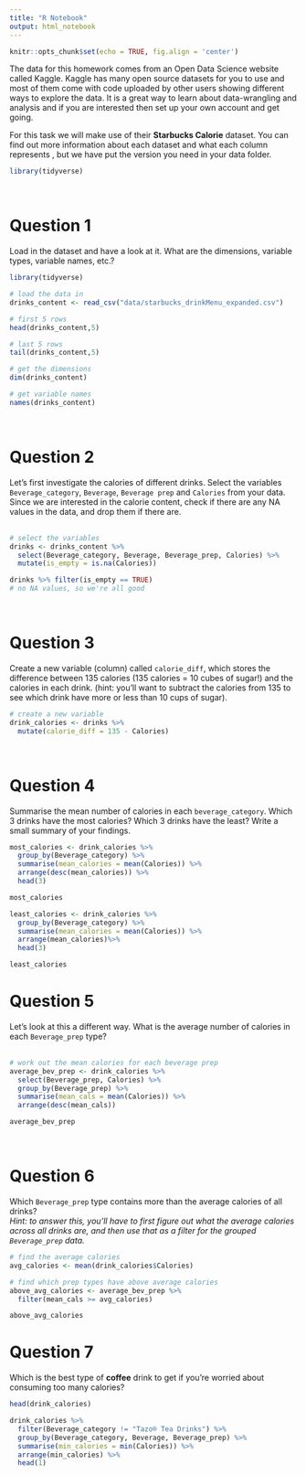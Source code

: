 ```yaml
---
title: "R Notebook"
output: html_notebook
---
```



```r
knitr::opts_chunk$set(echo = TRUE, fig.align = 'center')
```


The data for this homework comes from an Open Data Science website called Kaggle. Kaggle has many open source datasets for you to use and most of them come with code uploaded by other users showing different ways to explore the data. It is a great way to learn about data-wrangling and analysis and if you are interested then set up your own account and get going. 

For this task we will make use of their **Starbucks Calorie** dataset. You can find out more information about each dataset and what each column represents \href{https://www.kaggle.com/starbucks/starbucks-menu}{https://www.kaggle.com/starbucks/starbucks-menu}, but we have put the version you need in your data folder.   


```r
library(tidyverse)
```

<br>

# Question 1

Load in the dataset and have a look at it. What are the dimensions, variable types, variable names, etc.?
<br>

```r
library(tidyverse)
```

```r
# load the data in 
drinks_content <- read_csv("data/starbucks_drinkMenu_expanded.csv")
```

```r
# first 5 rows
head(drinks_content,5)

# last 5 rows
tail(drinks_content,5)

# get the dimensions
dim(drinks_content)

# get variable names 
names(drinks_content)
```
<br>

# Question 2

Let's first investigate the calories of different drinks. Select the variables `Beverage_category`, `Beverage`, `Beverage prep` and `Calories` from your data. Since we are interested in the calorie content, check if there are any NA values in the data, and drop them if there are.   
<br>

```r
# select the variables
drinks <- drinks_content %>%
  select(Beverage_category, Beverage, Beverage_prep, Calories) %>%
  mutate(is_empty = is.na(Calories)) 

drinks %>% filter(is_empty == TRUE)
# no NA values, so we're all good

```
<br>


# Question 3

Create a new variable (column) called `calorie_diff`, which stores the difference between 135 calories (135 calories = 10 cubes of sugar!) and the calories in each drink.
(hint: you'll want to subtract the calories from 135 to see which drink have more or less than 10 cups of sugar). 
<br>


```r
# create a new variable 
drink_calories <- drinks %>%
  mutate(calorie_diff = 135 - Calories)

```

<br>

# Question 4

Summarise the mean number of calories in each `beverage_category`. Which 3 drinks have the most calories? Which 3 drinks have the least? Write a small summary of your findings.  

```r
most_calories <- drink_calories %>%
  group_by(Beverage_category) %>%
  summarise(mean_calories = mean(Calories)) %>%
  arrange(desc(mean_calories)) %>%
  head(3)

most_calories
```

```r
least_calories <- drink_calories %>%
  group_by(Beverage_category) %>%
  summarise(mean_calories = mean(Calories)) %>%
  arrange(mean_calories)%>%
  head(3)

least_calories
```

# Question 5

Let's look at this a different way. What is the average number of calories in each `Beverage_prep` type?    
<br>

```r
# work out the mean calories for each beverage prep 
average_bev_prep <- drink_calories %>%
  select(Beverage_prep, Calories) %>%
  group_by(Beverage_prep) %>%
  summarise(mean_cals = mean(Calories)) %>%
  arrange(desc(mean_cals))

average_bev_prep
```
<br>


# Question 6

Which `Beverage_prep` type contains more than the average calories of all drinks?   
*Hint: to answer this, you'll have to first figure out what the average calories across all drinks are, and then use that as a filter for the grouped `Beverage_prep` data.*

```r
# find the average calories
avg_calories <- mean(drink_calories$Calories)

# find which prep types have above average calories
above_avg_calories <- average_bev_prep %>%
  filter(mean_cals >= avg_calories)

above_avg_calories
```


# Question 7

Which is the best type of **coffee** drink to get if you're worried about consuming too many calories? 

```r
head(drink_calories)

drink_calories %>%
  filter(Beverage_category != "Tazo® Tea Drinks") %>%
  group_by(Beverage_category, Beverage, Beverage_prep) %>%
  summarise(min_calories = min(Calories)) %>%
  arrange(min_calories) %>%
  head(1)
```






